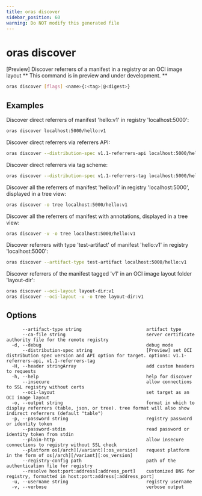 ```yaml
---
title: oras discover
sidebar_position: 60
warning: Do NOT modify this generated file
---
```


# oras discover

[Preview] Discover referrers of a manifest in a registry or an OCI image layout
** This command is in preview and under development. **

```bash
oras discover [flags] <name>{:<tag>|@<digest>}
```

## Examples

Discover direct referrers of manifest 'hello:v1' in registry 'localhost:5000':

```bash
oras discover localhost:5000/hello:v1
```

Discover direct referrers via referrers API:

```bash
oras discover --distribution-spec v1.1-referrers-api localhost:5000/hello:v1
```

Discover direct referrers via tag scheme:

```bash
oras discover --distribution-spec v1.1-referrers-tag localhost:5000/hello:v1
```

Discover all the referrers of manifest 'hello:v1' in registry 'localhost:5000', displayed in a tree view:

```bash
oras discover -o tree localhost:5000/hello:v1
```

Discover all the referrers of manifest with annotations, displayed in a tree view:

```bash
oras discover -v -o tree localhost:5000/hello:v1
```

Discover referrers with type 'test-artifact' of manifest 'hello:v1' in registry 'localhost:5000':

```bash
oras discover --artifact-type test-artifact localhost:5000/hello:v1
```

Discover referrers of the manifest tagged 'v1' in an OCI image layout folder 'layout-dir':

```bash
oras discover --oci-layout layout-dir:v1
oras discover --oci-layout -v -o tree layout-dir:v1
```

## Options

```
      --artifact-type string                        artifact type
      --ca-file string                              server certificate authority file for the remote registry
  -d, --debug                                       debug mode
      --distribution-spec string                    [Preview] set OCI distribution spec version and API option for target. options: v1.1-referrers-api, v1.1-referrers-tag
  -H, --header stringArray                          add custom headers to requests
  -h, --help                                        help for discover
      --insecure                                    allow connections to SSL registry without certs
      --oci-layout                                  set target as an OCI image layout
  -o, --output string                               format in which to display referrers (table, json, or tree). tree format will also show indirect referrers (default "table")
  -p, --password string                             registry password or identity token
      --password-stdin                              read password or identity token from stdin
      --plain-http                                  allow insecure connections to registry without SSL check
      --platform os[/arch][/variant][:os_version]   request platform in the form of os[/arch][/variant][:os_version]
      --registry-config path                        path of the authentication file for registry
      --resolve host:port:address[:address_port]    customized DNS for registry, formatted in host:port:address[:address_port]
  -u, --username string                             registry username
  -v, --verbose                                     verbose output
```
